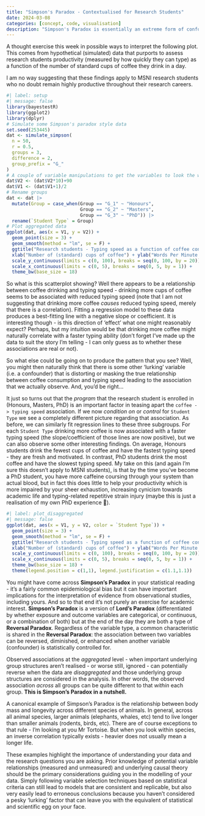 ```yaml
---
title: "Simpson's Paradox - Contextualised for Research Students"
date: 2024-03-08
categories: [concept, code, visualisation]
description: "Simpson's Paradox is essentially an extreme form of confounding, characterised by a reversal of the effect estimate sign."
---
```


A thought exercise this week in possible ways to interpret the following plot. This comes from  hypothetical (simulated) data that purports to assess research students productivity (measured by how quickly they can type) as a function of the number of standard cups of coffee they drink in a day.

::: {.callout-note}
I am no way suggesting that these findings apply to MSNI research students who no doubt remain highly productive throughout their research careers.
:::

```r
#| label: setup
#| message: false
library(bayestestR)
library(ggplot2)
library(dplyr)
# Simulate some Simpson's paradox style data 
set.seed(253445)
dat <- simulate_simpson(
  n = 50,
  r = 0.5,
  groups = 3,
  difference = 2,
  group_prefix = "G_"
)
# A couple of variable manipulations to get the variables to look the way I want
dat$V2 <- (dat$V2*10)+90
dat$V1 <- (dat$V1+1)/2
# Rename groups
dat <- dat |> 
  mutate(Group = case_when(Group == "G_1" ~ "Honours",
                           Group == "G_2" ~ "Masters",
                           Group == "G_3" ~ "PhD")) |> 
  rename(`Student Type` = Group)
# Plot aggregated data
ggplot(dat, aes(x = V1, y = V2)) + 
  geom_point(size = 3) + 
  geom_smooth(method = "lm", se = F) +
  ggtitle("Research students - Typing speed as a function of coffee consumption") +
  xlab("Number of (standard) cups of coffee") + ylab("Words Per Minute (WPM)") +
  scale_y_continuous(limits = c(0, 100), breaks = seq(0, 100, by = 20)) +
  scale_x_continuous(limits = c(0, 5), breaks = seq(0, 5, by = 1)) +
  theme_bw(base_size = 18)
```

So what is this scatterplot showing? Well there appears to be a relationship between coffee drinking and typing speed - drinking more cups of coffee seems to be associated with reduced typing speed (note that I am not suggesting that drinking more coffee *causes* reduced typing speed, merely that there is a correlation). Fitting a regression model to these data produces a best-fitting line with a negative slope or coefficient. It is interesting though - is this direction of 'effect' what one might reasonably expect? Perhaps, but my intuition would be that drinking more coffee might naturally correlate with a faster typing ability (don't forget I've made up the data to suit the story I'm telling - I can only guess as to whether these associations are real or not). 

So what else could be going on to produce the pattern that you see? Well, you might then naturally think that there is some other 'lurking' variable (i.e. a confounder) that is distorting or masking the true relationship between coffee consumption and typing speed leading to the association that we actually observe. And, you'd be right...

It just so turns out that the *program* that the research student is enrolled in (Honours, Masters, PhD) is an important factor in teasing apart the `coffee -> typing speed` association. If we now *condition on* or *control* for `Student Type` we see a completely different picture regarding that association. As before, we can similarly fit regression lines to these three subgroups. For each `Student Type` drinking more coffee is now associated with a faster typing speed (the slope/coefficient of those lines are now positive), but we can also observe some other interesting findings. On average, Honours students drink the fewest cups of coffee and have the fastest typing speed - they are fresh and motivated. In contrast, PhD students drink the most coffee and have the slowest typing speed. My take on this (and again I'm sure this doesn't apply to MSNI students), is that by the time you've become a PhD student, you have more caffeine coursing through your system than actual blood, but in fact this does little to help your productivity which is more impaired by your sheer exhaustion, increasing cynicism towards academic life and typing-related repetitive strain injury (maybe this is just a realisation of my own PhD experience 🤔).

```r
#| label: plot_disaggregated
#| message: false
ggplot(dat, aes(x = V1, y = V2, color = `Student Type`)) + 
  geom_point(size = 3) + 
  geom_smooth(method = "lm", se = F) +
  ggtitle("Research students - Typing speed as a function of coffee consumption") +
  xlab("Number of (standard) cups of coffee") + ylab("Words Per Minute (WPM)") +
  scale_y_continuous(limits = c(0, 100), breaks = seq(0, 100, by = 20)) +
  scale_x_continuous(limits = c(0, 5), breaks = seq(0, 5, by = 1)) + 
  theme_bw(base_size = 18) +
  theme(legend.position = c(1,1), legend.justification = c(1.1,1.1))
```

You might have come across  **Simpson's Paradox** in your statistical reading - it's a fairly common epidemiological bias but it can have important implications for the interpretation of evidence from observational studies, including yours. And so to that end it's not purely an exercise for academic interest. **Simpson's Paradox** is a version of **Lord's Paradox** (differentiated by whether exposure and outcome variables are categorical, or continuous, or a combination of both) but at the end of the day they are both a type of **Reversal Paradox**. Regardless of the variable type, a common characteristic is shared in the **Reversal Paradox**: the association between two variables can be reversed, diminished, or enhanced when another variable (confounder) is statistically controlled for. 

::: {.callout-important}
Observed associations at the *aggregated* level - when important underlying group structures aren't realised - or worse still, ignored - can potentially reverse when the data are *disaggregated* and those underlying group structures are considered in the analysis. In other words, the observed association *across* all groups can be quite different to that *within* each group. **This is Simpson's Paradox in a nutshell.**
:::

A canonical example of Simpson's Paradox is the relationship between body mass and longevity across different species of animals. In general, across all animal species, larger animals (elephants, whales, etc) tend to live longer than smaller animals (rodents, birds, etc). There are of course exceptions to that rule - I'm looking at you Mr Tortoise. But when you look within species, an inverse correlation typically exists - heavier does not usually mean a longer life.

These examples highlight the importance of understanding your data and the research questions you are asking. Prior knowledge of potential variable relationships (measured and unmeasured) and underlying causal theory should be the primary considerations guiding you in the modelling of your data. Simply following variable selection techniques based on statistical criteria can still lead to models that are consistent and replicable, but also very easily lead to erroneous conclusions because you haven't considered a pesky 'lurking' factor that can leave you with the equivalent of statistical and scientific egg on your face.









